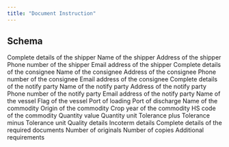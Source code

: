 ```yaml
---
title: "Document Instruction"
---
```


## Schema

<ParamField path="shipper.fullInformation" type="string">
  Complete details of the shipper
</ParamField>

<ParamField path="shipper.name" type="string">
  Name of the shipper
</ParamField>

<ParamField path="shipper.address" type="string">
  Address of the shipper
</ParamField>

<ParamField path="shipper.contactDetails.phone" type="string">
  Phone number of the shipper
</ParamField>

<ParamField path="shipper.contactDetails.email" type="string">
  Email address of the shipper
</ParamField>

<ParamField path="consignee.fullInformation" type="string">
  Complete details of the consignee
</ParamField>

<ParamField path="consignee.name" type="string">
  Name of the consignee
</ParamField>

<ParamField path="consignee.address" type="string">
  Address of the consignee
</ParamField>

<ParamField path="consignee.contactDetails.phone" type="string">
  Phone number of the consignee
</ParamField>

<ParamField path="consignee.contactDetails.email" type="string">
  Email address of the consignee
</ParamField>

<ParamField path="notifyParties[].fullInformation" type="string">
  Complete details of the notify party
</ParamField>

<ParamField path="notifyParties[].name" type="string">
  Name of the notify party
</ParamField>

<ParamField path="notifyParties[].address" type="string">
  Address of the notify party
</ParamField>

<ParamField path="notifyParties[].contactDetails.phone" type="string">
  Phone number of the notify party
</ParamField>

<ParamField path="notifyParties[].contactDetails.email" type="string">
  Email address of the notify party
</ParamField>

<ParamField path="vesselDetails.vesselName" type="string">
  Name of the vessel
</ParamField>

<ParamField path="vesselDetails.flag" type="string">
  Flag of the vessel
</ParamField>

<ParamField path="portOfLoading" type="string">
  Port of loading
</ParamField>

<ParamField path="portOfDischarge" type="string">
  Port of discharge
</ParamField>

<ParamField path="descriptionOfGoods[].commodity.name" type="string">
  Name of the commodity
</ParamField>

<ParamField path="descriptionOfGoods[].commodity.origin" type="string">
  Origin of the commodity
</ParamField>

<ParamField path="descriptionOfGoods[].commodity.cropYear" type="string">
  Crop year of the commodity
</ParamField>

<ParamField path="descriptionOfGoods[].commodity.hsCode" type="string">
  HS code of the commodity
</ParamField>

<ParamField path="descriptionOfGoods[].quantity.value" type="number">
  Quantity value
</ParamField>

<ParamField path="descriptionOfGoods[].quantity.unit" type="string">
  Quantity unit
</ParamField>

<ParamField path="descriptionOfGoods[].quantity.tolerance.plus" type="number">
  Tolerance plus
</ParamField>

<ParamField path="descriptionOfGoods[].quantity.tolerance.minus" type="number">
  Tolerance minus
</ParamField>

<ParamField path="descriptionOfGoods[].quantity.tolerance.unit" type="string">
  Tolerance unit
</ParamField>

<ParamField path="descriptionOfGoods[].quality" type="object">
  Quality details
</ParamField>

<ParamField path="descriptionOfGoods[].incoterm" type="string">
  Incoterm details
</ParamField>

<ParamField path="requiredDocuments[].fullInformation" type="string">
  Complete details of the required documents
</ParamField>

<ParamField path="requiredDocuments[].originals" type="number">
  Number of originals
</ParamField>

<ParamField path="requiredDocuments[].copies" type="number">
  Number of copies
</ParamField>

<ParamField path="additionalRequirements" type="array">
  Additional requirements
</ParamField>
